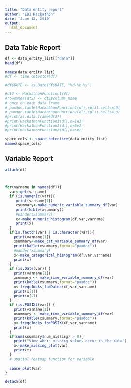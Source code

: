 ---
title: "Data entity report"
author: "EDI Hackathon"
date: "June 12, 2019"
output:
  html_document
---

## Data Table Report 


```{r make_report1, echo=F,warning=F,message=F, fig.height=2,fig.width=6}
df <- data_entity_list[["data"]]
head(df)

names(data_entity_list)
#df <- time.detector(df)

#df$DATE <- as.Date(df$DATE, "%d-%b-%y")

#dt2 <- HackathonFunction1(df)
#rownames(dt2) <- dt2$column_name
# once on each data frame
# pandoc.table(HackathonFunction1(df),split.cells=10)
# pandoc.table(HackathonFunction2(df),split.cells=10)
#print(as.data.frame(dt2))
#print(HackathonFunction1(df),n=1e3)
#print(HackathonFunction3(df),n=5e2)
#print(HackathonFunction2(df),n=5e2)

space_cols <- space_detective(data_entity_list)
names(space_cols)
```

## Variable Report
```{r make_report2, eval=FALSE, fig.height=2, fig.width=6, message=FALSE, warning=FALSE, include=T}
attach(df)



for(varname in names(df)){
  var<-get(varname)
  if (is.numeric(var)){
     print(varname[1])
     xsummary<-make_numeric_variable_summary_df(var)
     print(kable(xsummary))
     #pander(xsummary)
     x<-make_numeric_histogram(df,var,varname)
     print(x)
  }
  if(is.factor(var) | is.character(var)){
    print(varname[1])
    xsummary<-make_cat_variable_summary_df(var)
    print(kable(xsummary,format="pandoc"))
    #pander(xsummary)
    x<-make_categorical_histogram(df,var,varname)
    print(x)
  }
  if (is.Date(var)) {
    print(varname[1])
    xsummary <- make_time_variable_summary_df(var)
    print(kable(xsummary,format="pandoc"))
    x<-freqclocks_forDates(df,var,varname)
    print(x[1])
    print(x[2])
  }
  if (is.POSIXt(var)) {
    print(varname[1])
    xsummary <- make_time_variable_summary_df(var)
    print(kable(xsummary,format="pandoc"))
    x<-freqclocks_forPOSIX(df,var,varname)
    print(x)
  }
  if(sum(xsummary$num_missing) > 0){
    print("View where missing values occur in the data")
    x<-make_missing_plot(var)
    print(x)
  }
  # spatial heatmap function for variable
  
  space_plot(var)
}

detach(df)
```
